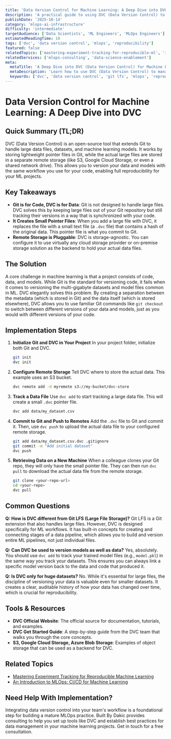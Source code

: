 ```yaml
---
title: 'Data Version Control for Machine Learning: A Deep Dive into DVC'
description: 'A practical guide to using DVC (Data Version Control) to version your data and models, making your machine learning projects fully reproducible.'
publishDate: '2025-10-14'
category: 'mlops-ai-infrastructure'
difficulty: 'intermediate'
targetAudience: ['Data Scientists', 'ML Engineers', 'MLOps Engineers']
estimatedReadingTime: 10
tags: ['dvc', 'data version control', 'mlops', 'reproducibility']
featured: false
relatedTopics: ['mastering-experiment-tracking-for-reproducible-ml', 'introduction-to-mlops-cicd-for-machine-learning']
relatedServices: ['mlops-consulting', 'data-science-enablement']
meta:
  metaTitle: 'A Deep Dive into DVC (Data Version Control) for Machine Learning'
  metaDescription: 'Learn how to use DVC (Data Version Control) to manage large data files and models with Git. A practical guide to making your ML projects reproducible.'
  keywords: ['dvc', 'data version control', 'git lfs', 'mlops', 'reproducible research']
---
```


# Data Version Control for Machine Learning: A Deep Dive into DVC

## Quick Summary (TL;DR)

DVC (Data Version Control) is an open-source tool that extends Git to handle large data files, datasets, and machine learning models. It works by storing lightweight pointer files in Git, while the actual large files are stored in a separate remote storage (like S3, Google Cloud Storage, or even a shared network drive). This allows you to version your data and models with the same workflow you use for your code, enabling full reproducibility for your ML projects.

## Key Takeaways

- **Git is for Code, DVC is for Data**: Git is not designed to handle large files. DVC solves this by keeping large files out of your Git repository but still tracking their versions in a way that is synchronized with your code.
- **It Creates Small Pointer Files**: When you add a large file with DVC, it replaces the file with a small text file (a `.dvc` file) that contains a hash of the original data. This pointer file is what you commit to Git.
- **Remote Storage is Pluggable**: DVC is storage-agnostic. You can configure it to use virtually any cloud storage provider or on-premise storage solution as the backend to hold your actual data files.

## The Solution

A core challenge in machine learning is that a project consists of code, data, and models. While Git is the standard for versioning code, it fails when it comes to versioning the multi-gigabyte datasets and model files common in ML. DVC elegantly solves this problem. By creating a separation between the metadata (which is stored in Git) and the data itself (which is stored elsewhere), DVC allows you to use familiar Git commands like `git checkout` to switch between different versions of your data and models, just as you would with different versions of your code.

## Implementation Steps

1.  **Initialize Git and DVC in Your Project**
    In your project folder, initialize both Git and DVC.

    ```bash
    git init
    dvc init
    ```

2.  **Configure Remote Storage**
    Tell DVC where to store the actual data. This example uses an S3 bucket.

    ```bash
    dvc remote add -d myremote s3://my-bucket/dvc-store
    ```

3.  **Track a Data File**
    Use `dvc add` to start tracking a large data file. This will create a small `.dvc` pointer file.

    ```bash
    dvc add data/my_dataset.csv
    ```

4.  **Commit to Git and Push to Remotes**
    Add the `.dvc` file to Git and commit it. Then, use `dvc push` to upload the actual data file to your configured remote storage.

    ```bash
    git add data/my_dataset.csv.dvc .gitignore
    git commit -m "Add initial dataset"
    dvc push
    ```

5.  **Retrieving Data on a New Machine**
    When a colleague clones your Git repo, they will only have the small pointer file. They can then run `dvc pull` to download the actual data file from the remote storage.
    ```bash
    git clone <your-repo-url>
    cd <your-repo>
    dvc pull
    ```

## Common Questions

**Q: How is DVC different from Git LFS (Large File Storage)?**
Git LFS is a Git extension that also handles large files. However, DVC is designed specifically for ML workflows. It has built-in concepts for creating and connecting stages of a data pipeline, which allows you to build and version entire ML pipelines, not just individual files.

**Q: Can DVC be used to version models as well as data?**
Yes, absolutely. You should use `dvc add` to track your trained model files (e.g., `model.pkl`) in the same way you track your datasets. This ensures you can always link a specific model version back to the data and code that produced it.

**Q: Is DVC only for huge datasets?**
No. While it's essential for large files, the discipline of versioning your data is valuable even for smaller datasets. It creates a clear, auditable history of how your data has changed over time, which is crucial for reproducibility.

## Tools & Resources

- **DVC Official Website**: The official source for documentation, tutorials, and examples.
- **DVC Get Started Guide**: A step-by-step guide from the DVC team that walks you through the core concepts.
- **S3, Google Cloud Storage, Azure Blob Storage**: Examples of object storage that can be used as a backend for DVC.

## Related Topics

- [Mastering Experiment Tracking for Reproducible Machine Learning](/category/mlops-ai-infrastructure/mastering-experiment-tracking-for-reproducible-ml)
- [An Introduction to MLOps: CI/CD for Machine Learning](/category/mlops-ai-infrastructure/introduction-to-mlops-cicd-for-machine-learning)

## Need Help With Implementation?

Integrating data version control into your team's workflow is a foundational step for building a mature MLOps practice. Built By Dakic provides consulting to help you set up tools like DVC and establish best practices for data management in your machine learning projects. Get in touch for a free consultation.
